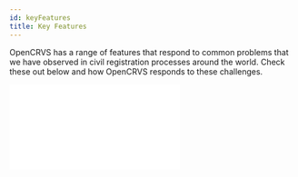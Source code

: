 ```yaml
---
id: keyFeatures
title: Key Features
---
```



OpenCRVS has a range of features that respond to common problems that we have observed in civil registration processes around the world. Check these out below and how OpenCRVS responds to these challenges.

  <div style={{ position: "relative", paddingBottom: "56.25%", height: 0 }}>
    <iframe
      src={url}
      frameBorder={0}
      webkitallowfullscreen
      mozallowfullscreen
      allowFullScreen
      style={{
        position: "absolute",
        top: 0,
        left: 0,
        width: "100%",
        height: "100%",
      }}
    />
  </div>
);

## Offline & low connectivity working

**Insight**

Field agents working in remote locations are unable to complete birth / death notifications as they have no connectivity

Oftentimes there is connectivity but it is slow and can disrupt work processes

**Solution**

OpenCRVS works offline and with low connectivity, and tells users what is going on

OpenCRVS allows users to download applications one by one so that the system is not overloaded, and keeps users updated on the progress of the action they have chosen

<img
  alt="docImage_offline"
  src={useBaseUrl(
    "assets/system_overview/Key_Features_71621549b7464a72888702cbef3ca122/docImage_offline.png"
  )}
/>

## Real-time deduplication

**Insight**

Registrars have no way of knowing if an application has already been processed and systems often don't have the ability to identify potential or actual duplicate applications or records.

**Solution**

An advanced matching algorithm from is used (Elastic Search) to identify duplicate entries in the system. The system then automatically prompts the Registrar to review possible duplicates before registration.

<img
  alt="docImage_desktop_duplicate"
  src={useBaseUrl(
    "assets/system_overview/Key_Features_71621549b7464a72888702cbef3ca122/docImage_desktop_duplicate.png"
  )}
/>

## Usability of form

**Insight**

Field agents have difficulty completing long forms in digital format, particularly when scrolling is required and error messages appear in multiple places.

**Solution**

The use of award winning design patterns that have been proven to be user friendly and assist high-quality data entry. Users are presented with one question per page to help them easily guide them through the form and their interaction with the applicant.

<Video url="https://www.loom.com/embed/cfcdbfd21b3d4e38b6bb3b49db98fb81"></Video>

## Workqueues

**Insight**

Registration staff are faced with piles of birth / death notices for processing and have no way of managing their workload or knowing which applications are higher priority

**Solution**

The work queue is the default view for the registration officer, showing birth / death notices at various statuses, including those ready for review. Higher priority applications are shown first. By expanding an application, full details can be seen.

To see all workqueues in the product, check out the [User types](user_types/overviewUserTypes) and see what each user can see and how this helps them manage their workload.

<img
  alt="docImage_desktop_workqueue"
  src={useBaseUrl(
    "assets/system_overview/Key_Features_71621549b7464a72888702cbef3ca122/docImage_desktop_workqueue.png"
  )}
/>

## Secure Device Access

**Insight**

Digital tools can be stolen and fraudulent birth / death notifications submitted. Also, registration staff can share login details, reducing the traceability of data capture.

**Solution**

A PIN must be entered each time the user accesses the application. Once a week an additional 2-factor authentication is required, including a code being sent via SMS to the field agent.

<img
  alt="docImage_2factor"
  src={useBaseUrl(
    "assets/system_overview/Key_Features_71621549b7464a72888702cbef3ca122/docImage_2factor.png"
  )}
/>

## Standards-based interopability

**Insight**

Systems operate in silos and do not share data. Alternative sources of birth / death notifications and opportunities for external data validation are not leveraged.

**Solution**

OpenCRVS uses a standards-based (HL7) interoperability framework to allow birth / death notifications to be retrieved from service point health applications (e.g. OpenMRS, DHIS2). Standards-based APIs to National ID systems allow real-time validation of National ID of parents and retrieval of personal details for fast form completion.

## Data quality measures

**Insight**

Data quality is low because manual data entry is prone to human errors. Records often reflect incorrect information despite supporting documents being provided on submission.

**Solution**

- Automated validation (e.g. of National ID number) prevents data entry errors
- Client-side validation reduces errors at point of data-entry
- Registration Officers can see the supporting documents alongside the notice of birth / death for simplified manual validation

<img
  alt="docImage_validation"
  src={useBaseUrl(
    "assets/system_overview/Key_Features_71621549b7464a72888702cbef3ca122/docImage_validation.png"
  )}
/>

## Digital Signatures

**Insight**

There is a severe bottleneck with authorised signatories having to sign large numbers of birth certificates

**Solution**

Digitised certification including the use of digital signatures means that printed certificates can be issued immediately, facilitating a rapid registration and certification process

<img
  alt="docImage_desktop_certificate"
  src={useBaseUrl(
    "assets/system_overview/Key_Features_71621549b7464a72888702cbef3ca122/docImage_desktop_certificate.png"
  )}
/>

## Performance Management

**Insight**

Those responsible for civil registration do not have an accurate view of service levels and performance.

**Solution**

The OpenCRVS management view provides a suite of service level data, which allow managers at the National / Provincial / District levels to monitor performance and conduct root cause analysis.

<img
  alt="docImage_desktop_performance"
  src={useBaseUrl(
    "assets/system_overview/Key_Features_71621549b7464a72888702cbef3ca122/docImage_desktop_performance.png"
  )}
/>

## Multi-language options

**Insight**

System users are unfamiliar with the default language and as a result, cannot follow the process and make data entry errors.

**Solution**

OpenCRVS supports multiple languages, which can be selected by the user

<img
  alt="docImage_desktop_language"
  src={useBaseUrl(
    "assets/system_overview/Key_Features_71621549b7464a72888702cbef3ca122/docImage_desktop_language.png"
  )}
/>
